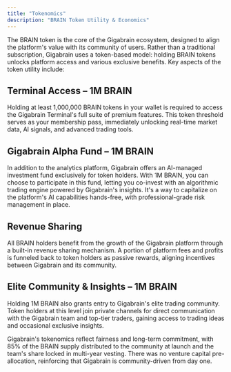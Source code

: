```yaml
---
title: "Tokenomics"
description: "BRAIN Token Utility & Economics"
---
```


The BRAIN token is the core of the Gigabrain ecosystem, designed to align the platform's value with its community of users. Rather than a traditional subscription, Gigabrain uses a token-based model: holding BRAIN tokens unlocks platform access and various exclusive benefits. Key aspects of the token utility include:

## Terminal Access – 1M BRAIN
Holding at least 1,000,000 BRAIN tokens in your wallet is required to access the Gigabrain Terminal's full suite of premium features. This token threshold serves as your membership pass, immediately unlocking real-time market data, AI signals, and advanced trading tools.

## Gigabrain Alpha Fund – 1M BRAIN
In addition to the analytics platform, Gigabrain offers an AI-managed investment fund exclusively for token holders. With 1M BRAIN, you can choose to participate in this fund, letting you co-invest with an algorithmic trading engine powered by Gigabrain's insights. It's a way to capitalize on the platform's AI capabilities hands-free, with professional-grade risk management in place.

## Revenue Sharing
All BRAIN holders benefit from the growth of the Gigabrain platform through a built-in revenue sharing mechanism. A portion of platform fees and profits is funneled back to token holders as passive rewards, aligning incentives between Gigabrain and its community.

## Elite Community & Insights – 1M BRAIN
Holding 1M BRAIN also grants entry to Gigabrain's elite trading community. Token holders at this level join private channels for direct communication with the Gigabrain team and top-tier traders, gaining access to trading ideas and occasional exclusive insights.

Gigabrain's tokenomics reflect fairness and long-term commitment, with 85% of the BRAIN supply distributed to the community at launch and the team's share locked in multi-year vesting. There was no venture capital pre-allocation, reinforcing that Gigabrain is community-driven from day one. 